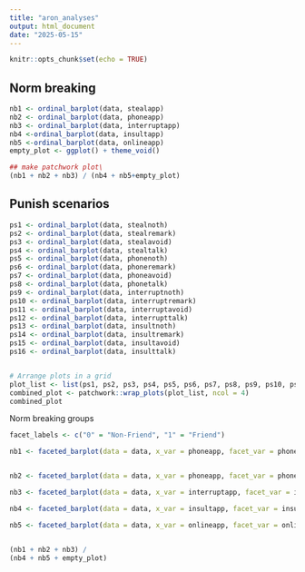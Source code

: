 ```yaml
---
title: "aron_analyses"
output: html_document
date: "2025-05-15"
---
```


```r
knitr::opts_chunk$set(echo = TRUE)
```

## Norm breaking
```r

nb1 <- ordinal_barplot(data, stealapp)
nb2 <- ordinal_barplot(data, phoneapp)
nb3 <- ordinal_barplot(data, interruptapp)
nb4 <-ordinal_barplot(data, insultapp)
nb5 <-ordinal_barplot(data, onlineapp)
empty_plot <- ggplot() + theme_void()

## make patchwork plot\
(nb1 + nb2 + nb3) / (nb4 + nb5+empty_plot)
```

## Punish scenarios

```r
ps1 <- ordinal_barplot(data, stealnoth)
ps2 <- ordinal_barplot(data, stealremark)
ps3 <- ordinal_barplot(data, stealavoid)
ps4 <- ordinal_barplot(data, stealtalk)
ps5 <- ordinal_barplot(data, phonenoth)
ps6 <- ordinal_barplot(data, phoneremark)
ps7 <- ordinal_barplot(data, phoneavoid)
ps8 <- ordinal_barplot(data, phonetalk)
ps9 <- ordinal_barplot(data, interruptnoth)
ps10 <- ordinal_barplot(data, interruptremark)
ps11 <- ordinal_barplot(data, interruptavoid)
ps12 <- ordinal_barplot(data, interrupttalk)
ps13 <- ordinal_barplot(data, insultnoth)
ps14 <- ordinal_barplot(data, insultremark)
ps15 <- ordinal_barplot(data, insultavoid)
ps16 <- ordinal_barplot(data, insulttalk)


# Arrange plots in a grid
plot_list <- list(ps1, ps2, ps3, ps4, ps5, ps6, ps7, ps8, ps9, ps10, ps11, ps12, ps13, ps14, ps15,ps16)
combined_plot <- patchwork::wrap_plots(plot_list, ncol = 4)
combined_plot
```


Norm breaking groups

```r

facet_labels <- c("0" = "Non-Friend", "1" = "Friend")

nb1 <- faceted_barplot(data = data, x_var = phoneapp, facet_var = phonefriend, title_text = "") + facet_wrap(~phonefriend, labeller = labeller(.default = facet_labels))


nb2 <- faceted_barplot(data = data, x_var = phoneapp, facet_var = phonefriend, title_text = "") + facet_wrap(~phonefriend, labeller = labeller(.default = facet_labels))

nb3 <- faceted_barplot(data = data, x_var = interruptapp, facet_var = interruptfriend, title_text = "") + facet_wrap(~interruptfriend, labeller = labeller(.default = facet_labels))

nb4 <- faceted_barplot(data = data, x_var = insultapp, facet_var = insultfriend, title_text = "") + facet_wrap(~insultfriend, labeller = labeller(.default = facet_labels))

nb5 <- faceted_barplot(data = data, x_var = onlineapp, facet_var = onlinefriend, title_text = "") + facet_wrap(~onlinefriend, labeller = labeller(.default = facet_labels))


(nb1 + nb2 + nb3) /
(nb4 + nb5 + empty_plot)
```


